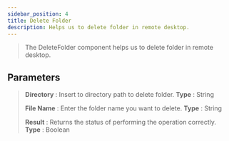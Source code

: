 ---
sidebar_position: 4
title: Delete Folder
description: Helps us to delete folder in remote desktop.
---
> The DeleteFolder component helps us to delete folder in remote desktop.

## Parameters

> **Directory** : Insert to directory path to delete folder. **Type** : String
>
> **File Name** : Enter the folder name you want to delete. **Type** : String
>
> **Result** : Returns the status of performing the operation correctly. **Type** : Boolean